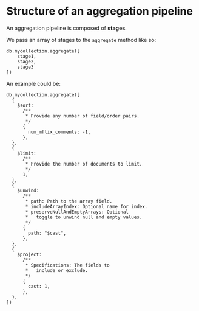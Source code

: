 # Structure of an aggregation pipeline

An aggregation pipeline is composed of __stages__.

We pass an array of stages to the `aggregate` method like so:

```
db.mycollection.aggregate([
    stage1,
    stage2,
    stage3
])
```

An example could be:

```
db.mycollection.aggregate([
  {
    $sort:
      /**
       * Provide any number of field/order pairs.
       */
      {
        num_mflix_comments: -1,
      },
  },
  {
    $limit:
      /**
       * Provide the number of documents to limit.
       */
      1,
  },
  {
    $unwind:
      /**
       * path: Path to the array field.
       * includeArrayIndex: Optional name for index.
       * preserveNullAndEmptyArrays: Optional
       *   toggle to unwind null and empty values.
       */
      {
        path: "$cast",
      },
  },
  {
    $project:
      /**
       * Specifications: The fields to
       *   include or exclude.
       */
      {
        cast: 1,
      },
  },
])
```